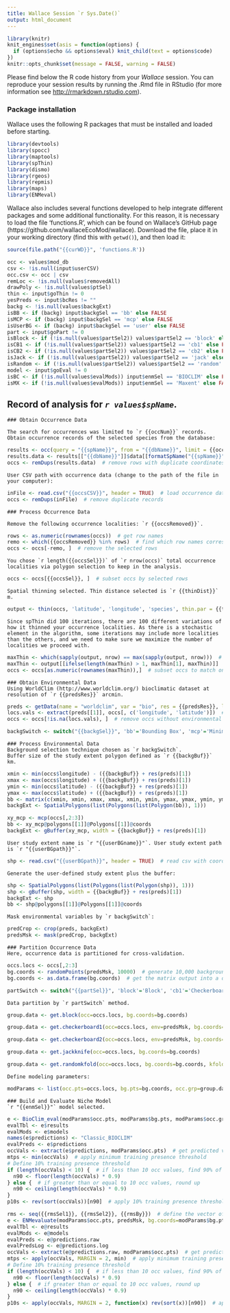 ```yaml
---
title: Wallace Session `r Sys.Date()`
output: html_document
---
```


```r
library(knitr)
knit_engines$set(asis = function(options) {
  if (options$echo && options$eval) knit_child(text = options$code)
})
knitr::opts_chunk$set(message = FALSE, warning = FALSE)
```

Please find below the R code history from your *Wallace* session. You can reproduce your session results by running the .Rmd file in RStudio (for more information see <http://rmarkdown.rstudio.com>).

### Package installation

Wallace uses the following R packages that must be installed and loaded before starting.
```r
library(devtools)
library(spocc)
library(maptools)
library(spThin)
library(dismo)
library(rgeos)
library(repmis)
library(maps)
library(ENMeval)
```

Wallace also includes several functions developed to help integrate different packages and some additional functionality. For this reason, it is necessary to load the file 'functions.R', which can be found on Wallace's GitHub page (https://github.com/wallaceEcoMod/wallace). Download the file, place it in your working directory (find this with `getwd()`), and then load it:
```r
source(file.path("{{curWD}}", 'functions.R'))
```

```r
occ <- values$mod_db
csv <- !is.null(input$userCSV)
occ.csv <- occ | csv
remLoc <- !is.null(values$removedAll)
drawPoly <- !is.null(values$ptSel)
thin <- input$goThin != 0
yesPreds <- input$bcRes != ""
backg <- !is.null(values$backgExt)
isBB <- if (backg) input$backgSel == 'bb' else FALSE
isMCP <- if (backg) input$backgSel == 'mcp' else FALSE
isUserBG <- if (backg) input$backgSel == 'user' else FALSE
part <- input$goPart != 0
isBlock <- if (!is.null(values$partSel2)) values$partSel2 == 'block' else FALSE
isCB1 <- if (!is.null(values$partSel2)) values$partSel2 == 'cb1' else FALSE
isCB2 <- if (!is.null(values$partSel2)) values$partSel2 == 'cb2' else FALSE
isJack <- if (!is.null(values$partSel2)) values$partSel2 == 'jack' else FALSE
isRandom <- if (!is.null(values$partSel2)) values$partSel2 == 'random' else FALSE
model <- input$goEval != 0
isBC <- if (!is.null(values$evalMods)) input$enmSel == 'BIOCLIM' else FALSE
isMX <- if (!is.null(values$evalMods)) input$enmSel == 'Maxent' else FALSE
```

## Record of analysis for *`r values$spName`*.

```asis
### Obtain Occurrence Data
```

```asis
The search for occurrences was limited to `r {{occNum}}` records. Obtain occurrence records of the selected species from the database:
```

```r
results <- occ(query = "{{spName}}", from = "{{dbName}}", limit = {{occNum}}, has_coords = TRUE)
results.data <- results[["{{dbName}}"]]$data[[formatSpName("{{spName}}")]]
occs <- remDups(results.data)  # remove rows with duplicate coordinates
```

```asis
User CSV path with occurrence data (change to the path of the file in your computer):
```

```r
inFile <- read.csv("{{occsCSV}}", header = TRUE)  # load occurrence data
occs <- remDups(inFile)  # remove duplicate records
```

```asis
### Process Occurrence Data
```

```asis
Remove the following occurrence localities: `r {{occsRemoved}}`.
```

```r
rows <- as.numeric(rownames(occs))  # get row names
remo <- which({{occsRemoved}} %in% rows)  # find which row names correspond to user selection for removal
occs <- occs[-remo, ]  # remove the selected rows
```

```asis
You chose `r length({{occsSel}})` of `r nrow(occs)` total occurrence localities via polygon selection to keep in the analysis.
```

```r
occs <- occs[{{occsSel}}, ]  # subset occs by selected rows
```

```asis
Spatial thinning selected. Thin distance selected is `r {{thinDist}}` m.
```

```r
output <- thin(occs, 'latitude', 'longitude', 'species', thin.par = {{thinDist}}, reps = 100, locs.thinned.list.return = TRUE, write.files = FALSE, verbose = FALSE)
```

```asis
Since spThin did 100 iterations, there are 100 different variations of how it thinned your occurrence localities. As there is a stochastic element in the algorithm, some iterations may include more localities than the others, and we need to make sure we maximize the number of localities we proceed with.
```

```r
maxThin <- which(sapply(output, nrow) == max(sapply(output, nrow)))  # find the iteration that returns the max number of occurrences
maxThin <- output[[ifelse(length(maxThin) > 1, maxThin[1], maxThin)]]  # if there's more than one max, pick the first one
occs <- occs[as.numeric(rownames(maxThin)),]  # subset occs to match only thinned occs
```


```asis
### Obtain Environmental Data
Using WorldClim (http://www.worldclim.org/) bioclimatic dataset at resolution of `r {{predsRes}}` arcmin.
```

```r
preds <- getData(name = "worldclim", var = "bio", res = {{predsRes}}, lat = {{bcLat}}, lon = {{bcLon}})
locs.vals <- extract(preds[[1]], occs[, c('longitude', 'latitude')])  # extract environmental values at occ grid cells
occs <- occs[!is.na(locs.vals), ]  # remove occs without environmental values from inFile
```


```r
backgSwitch <- switch("{{backgSel}}", 'bb'='Bounding Box', 'mcp'='Minimum Convex Polygon', 'user'='User-defined')
```

```asis
### Process Environmental Data
Background selection technique chosen as `r backgSwitch`.
Buffer size of the study extent polygon defined as `r {{backgBuf}}` km.
```

```r
xmin <- min(occs$longitude) - ({{backgBuf}} + res(preds)[1])
xmax <- max(occs$longitude) + ({{backgBuf}} + res(preds)[1])
ymin <- min(occs$latitude) - ({{backgBuf}} + res(preds)[1])
ymax <- max(occs$latitude) + ({{backgBuf}} + res(preds)[1])
bb <- matrix(c(xmin, xmin, xmax, xmax, xmin, ymin, ymax, ymax, ymin, ymin), ncol=2)
backgExt <- SpatialPolygons(list(Polygons(list(Polygon(bb)), 1)))
```

```r
xy_mcp <- mcp(occs[,2:3])
bb <- xy_mcp@polygons[[1]]@Polygons[[1]]@coords
backgExt <- gBuffer(xy_mcp, width = {{backgBuf}} + res(preds)[1])
```

```asis
User study extent name is `r "{{userBGname}}"`. User study extent path is `r "{{userBGpath}}"`.
```

```r
shp <- read.csv("{{userBGpath}}", header = TRUE)  # read csv with coordinates for polygon
```

```asis
Generate the user-defined study extent plus the buffer:
```

```r
shp <- SpatialPolygons(list(Polygons(list(Polygon(shp)), 1)))
shp <- gBuffer(shp, width = {{backgBuf}} + res(preds)[1])
backgExt <- shp
bb <- shp@polygons[[1]]@Polygons[[1]]@coords
```

```asis
Mask environmental variables by `r backgSwitch`:
```

```r
predCrop <- crop(preds, backgExt)
predsMsk <- mask(predCrop, backgExt)
```


```asis
### Partition Occurrence Data
Here, occurrence data is partitioned for cross-validation.
```

```r
occs.locs <- occs[,2:3]
bg.coords <- randomPoints(predsMsk, 10000)  # generate 10,000 background points
bg.coords <- as.data.frame(bg.coords)  # get the matrix output into a data.frame
```

```r
partSwitch <- switch("{{partSel}}", 'block'='Block', 'cb1'='Checkerboard 1', 'cb2'='Checkerboard 2', 'jack'='Jackknife', 'random'='Random')
```

```asis
Data partition by `r partSwitch` method.
```

```r
group.data <- get.block(occ=occs.locs, bg.coords=bg.coords)
```

```r
group.data <- get.checkerboard1(occ=occs.locs, env=predsMsk, bg.coords=bg.coords, aggregation.factor={{aggFact}})
```

```r
group.data <- get.checkerboard2(occ=occs.locs, env=predsMsk, bg.coords=bg.coords, aggregation.factor={{aggFact}})
```

```r
group.data <- get.jackknife(occ=occs.locs, bg.coords=bg.coords)
```

```r
group.data <- get.randomkfold(occ=occs.locs, bg.coords=bg.coords, kfolds={{kfoldsSel}})
```

```asis
Define modeling parameters:
```

```r
modParams <- list(occ.pts=occs.locs, bg.pts=bg.coords, occ.grp=group.data[[1]], bg.grp=group.data[[2]])
```


```asis
### Build and Evaluate Niche Model
`r "{{enmSel}}"` model selected.
```

```r
e <- BioClim_eval(modParams$occ.pts, modParams$bg.pts, modParams$occ.grp, modParams$bg.grp, predsMsk)
evalTbl <- e$results
evalMods <- e$models
names(e$predictions) <- "Classic_BIOCLIM"
evalPreds <- e$predictions
occVals <- extract(e$predictions, modParams$occ.pts)  # get predicted values for occ grid cells
mtps <- min(occVals)  # apply minimum training presence threshold
# Define 10% training presence threshold
if (length(occVals) < 10) {  # if less than 10 occ values, find 90% of total and round down
  n90 <- floor(length(occVals) * 0.9)
} else {  # if greater than or equal to 10 occ values, round up
  n90 <- ceiling(length(occVals) * 0.9)
}
p10s <- rev(sort(occVals))[n90]  # apply 10% training presence threshold
```

```r
rms <- seq({{rmsSel1}}, {{rmsSel2}}, {{rmsBy}})  # define the vector of RMs to input
e <- ENMevaluate(modParams$occ.pts, predsMsk, bg.coords=modParams$bg.pts, RMvalues=rms, fc={{fcsSel}}, method='user', occ.grp=modParams$occ.grp, bg.grp=modParams$bg.grp)
evalTbl <- e@results
evalMods <- e@models
evalPreds <- e@predictions.raw
evalPredsLog <- e@predictions.log
occVals <- extract(e@predictions.raw, modParams$occ.pts)  # get predicted values for occ grid cells
mtps <- apply(occVals, MARGIN = 2, min)  # apply minimum training presence threshold over all models
# Define 10% training presence threshold
if (length(occVals) < 10) {  # if less than 10 occ values, find 90% of total and round down
  n90 <- floor(length(occVals) * 0.9)
} else {  # if greater than or equal to 10 occ values, round up
  n90 <- ceiling(length(occVals) * 0.9)
}
p10s <- apply(occVals, MARGIN = 2, function(x) rev(sort(x))[n90])  # apply 10% training presence threshold over all models
```
